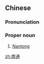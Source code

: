 ==Chinese==
{{zh-forms}}

===Pronunciation===
{{zh-pron
|m=Nántōng
|c=naam4 tung1
|mn=Lâm-thong
|cat=pn
}}

===Proper noun===
{{zh-proper noun}}

# [[Nantong]] {{gloss|a prefecture-level city in Jiangsu Province, China}}

{{zh-cat|Cities}}

[[zh:南通]]